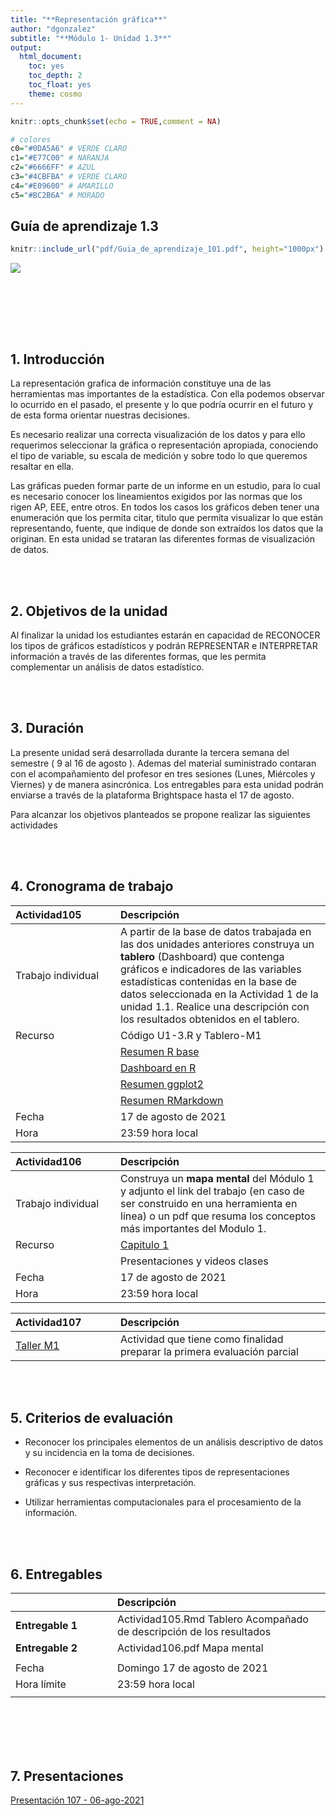 ```yaml
---
title: "**Representación gráfica**"
author: "dgonzalez"
subtitle: "**Módulo 1- Unidad 1.3**" 
output:
  html_document:
    toc: yes
    toc_depth: 2
    toc_float: yes
    theme: cosmo
---
```


```r
knitr::opts_chunk$set(echo = TRUE,comment = NA)

# colores
c0="#0DA5A6" # VERDE CLARO
c1="#E77C00" # NARANJA
c2="#6666FF" # AZUL  
c3="#4CBFBA" # VERDE CLARO  
c4="#E09600" # AMARILLO  
c5="#BC2B6A" # MORADO  

```

## **Guía de aprendizaje 1.3**

```r
knitr::include_url("pdf/Guia_de_aprendizaje_101.pdf", height="1000px")
```

![](img/baner1.png)

<br/><br/>

<br/><br/>

## **1. Introducción**

La representación grafica de información constituye una de las herramientas mas importantes de la estadística. Con ella podemos observar lo  ocurrido  en  el pasado, el  presente y lo que  podría ocurrir en el futuro y de esta forma orientar nuestras decisiones. 

Es necesario realizar una  correcta visualización de los datos y para ello requerimos seleccionar la gráfica o representación apropiada, conociendo el tipo de variable, su escala de medición y sobre todo lo que queremos resaltar en ella. 

Las gráficas pueden formar parte de un informe en un estudio, para lo cual es necesario conocer los lineamientos exigidos por las normas que los rigen AP, EEE, entre otros. En todos los casos los gráficos deben tener una  enumeración que los permita citar, titulo que permita visualizar lo que están  representando, fuente,  que indique de donde  son extraídos los datos que  la originan. En esta unidad se trataran las diferentes  formas de visualización de datos.

<br/><br/>

## **2. Objetivos de la unidad**

Al finalizar la unidad los estudiantes estarán  en  capacidad de  RECONOCER los  tipos de gráficos estadísticos y podrán REPRESENTAR e INTERPRETAR  información a  través  de las diferentes formas, que les permita complementar un  análisis de datos estadístico.

<br/><br/>

## **3. Duración**

La presente  unidad será desarrollada durante la  tercera semana del semestre ( 9 al 16 de agosto ). Ademas del material suministrado  contaran con el acompañamiento del profesor en tres sesiones (Lunes, Miércoles y Viernes) y de manera asincrónica. Los entregables para esta unidad podrán enviarse a través de la plataforma Brightspace hasta el  17 de agosto.

Para alcanzar los objetivos planteados se propone realizar las siguientes actividades

<br/><br/>

## **4. Cronograma de trabajo**


|Actividad105   | Descripción                    | 
|:--------------|:-----------------------------  |
|Trabajo individual | A partir de la base de datos trabajada en las dos unidades anteriores construya un **tablero** (Dashboard)  que contenga gráficos e indicadores de las variables estadísticas contenidas  en la base de datos seleccionada en la Actividad 1 de la unidad 1.1. Realice una descripción con los resultados obtenidos en el tablero. |
| Recurso       |  Código U1-3.R  y Tablero-M1 |
||[Resumen R base](https://www.i3s.unice.fr/~malapert/R/pdf/base-r.pdf)|
||[Dashboard en R](https://pkgs.rstudio.com/flexdashboard/)
||[Resumen ggplot2](https://www.maths.usyd.edu.au/u/UG/SM/STAT3022/r/current/Misc/data-visualization-2.1.pdf)|
||[Resumen RMarkdown](https://www.rstudio.com/wp-content/uploads/2015/02/rmarkdown-cheatsheet.pdf)|
|Fecha  | 17 de agosto de 2021 |
|Hora   | 23:59 hora local |

|Actividad106   | Descripción                    | 
|:--------------|:-----------------------------  |
|Trabajo individual |  Construya un **mapa mental** del Módulo 1  y adjunto el link del trabajo (en caso de ser construido en una herramienta en linea) o un pdf  que resuma los conceptos más importantes del Modulo 1.|
|	Recurso    |[Capitulo 1](https://github.com/dgonzalez80/presentacionespye.io/blob/main/pdf/Capitulo1.pdf)
|| Presentaciones y videos clases |
|Fecha  | 17 de agosto  de 2021 |
|Hora   | 23:59 hora local |

|Actividad107   | Descripción                  | 
|:--------------|:-----------------------------|
|[Taller M1](https://github.com/dgonzalez80/presentacionespye.io/blob/main/pdf/Taller_M%C3%B3dilo_1.pdf) |  Actividad que tiene como  finalidad preparar la primera evaluación parcial|
 
<br/><br/>

## **5. Criterios de evaluación**

+ Reconocer los principales elementos de un  análisis descriptivo de datos y su incidencia en la toma de decisiones.

+ Reconocer e identificar los diferentes tipos de representaciones gráficas y sus respectivas interpretación.

+ Utilizar herramientas computacionales para el procesamiento de la información.

<br/><br/>

## **6. Entregables** 

|               | Descripción                   | 
|:--------------|:------------------------------|
|**Entregable 1** | Actividad105.Rmd Tablero Acompañado de descripción de los resultados |
|**Entregable 2** | Actividad106.pdf Mapa mental |
|||
|Fecha       | Domingo 17 de agosto de 2021 |
|Hora límite | 23:59  hora  local |
|||

<br/><br/><br/><br/>

## **7. Presentaciones**

[Presentación 107 - 06-ago-2021 ](https://dgonzalez80.github.io/presentacionespye.io/punidad107.html#1)


